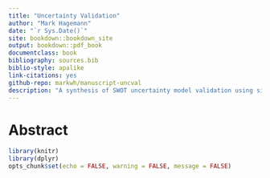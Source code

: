 ```yaml
--- 
title: "Uncertainty Validation"
author: "Mark Hagemann"
date: "`r Sys.Date()`"
site: bookdown::bookdown_site
output: bookdown::pdf_book
documentclass: book
bibliography: sources.bib
biblio-style: apalike
link-citations: yes
github-repo: markwh/manuscript-uncval
description: "A synthesis of SWOT uncertainty model validation using simulations on the Sacramento River."
---
```


# Abstract

```r
library(knitr)
library(dplyr)
opts_chunk$set(echo = FALSE, warning = FALSE, message = FALSE)
```

